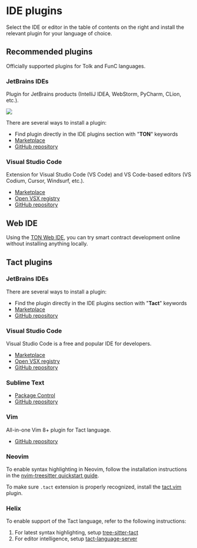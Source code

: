 
# IDE plugins

Select the IDE or editor in the table of contents on the right and install the relevant plugin for your language of choice.

## Recommended plugins

Officially supported plugins for Tolk and FunC languages.

### JetBrains IDEs

Plugin for JetBrains products (IntelliJ IDEA, WebStorm, PyCharm, CLion, etc.).

![](/img/docs/ton-jetbrains-plugin.png)

There are several ways to install a plugin:
- Find plugin directly in the IDE plugins section with "**TON**" keywords
- [Marketplace](https://plugins.jetbrains.com/plugin/23382-ton)
- [GitHub repository](https://github.com/ton-blockchain/intellij-ton)

### Visual Studio Code

Extension for Visual Studio Code (VS Code) and VS Code-based editors (VS Codium, Cursor, Windsurf, etc.).

- [Marketplace](https://marketplace.visualstudio.com/items?itemName=ton-core.vscode-ton)
- [Open VSX registry](https://open-vsx.org/extension/ton-core/vscode-ton)
- [GitHub repository](https://github.com/ton-blockchain/ton-language-server/tree/main/editors/code#installation)

## Web IDE
Using the [TON Web IDE](https://ide.ton.org/), you can try smart contract development online without installing anything locally.

## Tact plugins

### JetBrains IDEs

There are several ways to install a plugin:
- Find the plugin directly in the IDE plugins section with "**Tact**" keywords
- [Marketplace](https://plugins.jetbrains.com/plugin/27290-tact)
- [GitHub repository](https://github.com/tact-lang/intelli-tact)

### Visual Studio Code

Visual Studio Code is a free and popular IDE for developers.

- [Marketplace](https://marketplace.visualstudio.com/items?itemName=tonstudio.vscode-tact)
- [Open VSX registry](https://open-vsx.org/extension/tonstudio/vscode-tact)
- [GitHub repository](https://github.com/tact-lang/tact-language-server)

### Sublime Text

- [Package Control](https://packagecontrol.io/packages/Tact)
- [GitHub repository](https://github.com/tact-lang/tact-sublime)

### Vim

All-in-one Vim 8+ plugin for Tact language.

- [GitHub repository](https://github.com/tact-lang/tact.vim)

### Neovim

To enable syntax highlighting in Neovim, follow the installation instructions in the [nvim-treesitter quickstart guide](https://github.com/nvim-treesitter/nvim-treesitter#quickstart).

To make sure `.tact` extension is properly recognized, install the [tact.vim](https://github.com/tact-lang/tact.vim) plugin.

### Helix

To enable support of the Tact language, refer to the following instructions:

1. For latest syntax highlighting, setup [tree-sitter-tact](https://github.com/tact-lang/tree-sitter-tact#helix)
2. For editor intelligence, setup [tact-language-server](https://github.com/tact-lang/tact-language-server#other-editors)

<Feedback />

